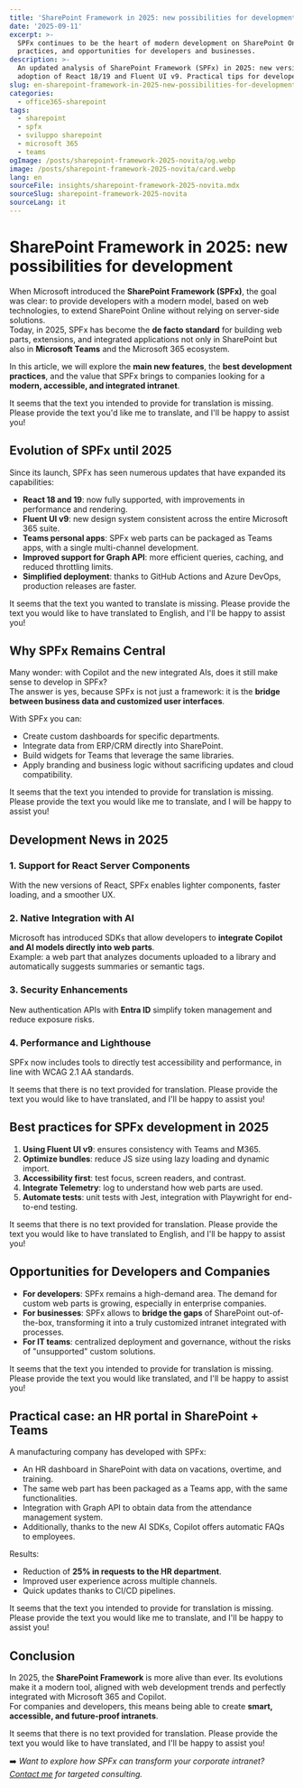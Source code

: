 ```yaml
---
title: 'SharePoint Framework in 2025: new possibilities for development'
date: '2025-09-11'
excerpt: >-
  SPFx continues to be the heart of modern development on SharePoint Online. Here are the latest updates, best
  practices, and opportunities for developers and businesses.
description: >-
  An updated analysis of SharePoint Framework (SPFx) in 2025: new versions, integration with Teams and Microsoft Graph,
  adoption of React 18/19 and Fluent UI v9. Practical tips for developers and IT managers.
slug: en-sharepoint-framework-in-2025-new-possibilities-for-development
categories:
  - office365-sharepoint
tags:
  - sharepoint
  - spfx
  - sviluppo sharepoint
  - microsoft 365
  - teams
ogImage: /posts/sharepoint-framework-2025-novita/og.webp
image: /posts/sharepoint-framework-2025-novita/card.webp
lang: en
sourceFile: insights/sharepoint-framework-2025-novita.mdx
sourceSlug: sharepoint-framework-2025-novita
sourceLang: it
---
```


# SharePoint Framework in 2025: new possibilities for development

When Microsoft introduced the **SharePoint Framework (SPFx)**, the goal was clear: to provide developers with a modern model, based on web technologies, to extend SharePoint Online without relying on server-side solutions.  
Today, in 2025, SPFx has become the **de facto standard** for building web parts, extensions, and integrated applications not only in SharePoint but also in **Microsoft Teams** and the Microsoft 365 ecosystem.

In this article, we will explore the **main new features**, the **best development practices**, and the value that SPFx brings to companies looking for a **modern, accessible, and integrated intranet**.

It seems that the text you intended to provide for translation is missing. Please provide the text you'd like me to translate, and I'll be happy to assist you!

## Evolution of SPFx until 2025

Since its launch, SPFx has seen numerous updates that have expanded its capabilities:

- **React 18 and 19**: now fully supported, with improvements in performance and rendering.  
- **Fluent UI v9**: new design system consistent across the entire Microsoft 365 suite.  
- **Teams personal apps**: SPFx web parts can be packaged as Teams apps, with a single multi-channel development.  
- **Improved support for Graph API**: more efficient queries, caching, and reduced throttling limits.  
- **Simplified deployment**: thanks to GitHub Actions and Azure DevOps, production releases are faster.

It seems that the text you wanted to translate is missing. Please provide the text you would like to have translated to English, and I'll be happy to assist you!

## Why SPFx Remains Central

Many wonder: with Copilot and the new integrated AIs, does it still make sense to develop in SPFx?  
The answer is yes, because SPFx is not just a framework: it is the **bridge between business data and customized user interfaces**.

With SPFx you can:
- Create custom dashboards for specific departments.  
- Integrate data from ERP/CRM directly into SharePoint.  
- Build widgets for Teams that leverage the same libraries.  
- Apply branding and business logic without sacrificing updates and cloud compatibility.

It seems that the text you intended to provide for translation is missing. Please provide the text you would like me to translate, and I will be happy to assist you!

## Development News in 2025

### 1. Support for React Server Components
With the new versions of React, SPFx enables lighter components, faster loading, and a smoother UX.

### 2. Native Integration with AI
Microsoft has introduced SDKs that allow developers to **integrate Copilot and AI models directly into web parts**.  
Example: a web part that analyzes documents uploaded to a library and automatically suggests summaries or semantic tags.

### 3. Security Enhancements
New authentication APIs with **Entra ID** simplify token management and reduce exposure risks.

### 4. Performance and Lighthouse
SPFx now includes tools to directly test accessibility and performance, in line with WCAG 2.1 AA standards.

It seems that there is no text provided for translation. Please provide the text you would like to have translated, and I'll be happy to assist you!

## Best practices for SPFx development in 2025

1. **Using Fluent UI v9**: ensures consistency with Teams and M365.  
2. **Optimize bundles**: reduce JS size using lazy loading and dynamic import.  
3. **Accessibility first**: test focus, screen readers, and contrast.  
4. **Integrate Telemetry**: log to understand how web parts are used.  
5. **Automate tests**: unit tests with Jest, integration with Playwright for end-to-end testing.

It seems that there is no text provided for translation. Please provide the text you would like to have translated to English, and I'll be happy to assist you!

## Opportunities for Developers and Companies

- **For developers**: SPFx remains a high-demand area. The demand for custom web parts is growing, especially in enterprise companies.  
- **For businesses**: SPFx allows to **bridge the gaps** of SharePoint out-of-the-box, transforming it into a truly customized intranet integrated with processes.  
- **For IT teams**: centralized deployment and governance, without the risks of "unsupported" custom solutions.

It seems that the text you intended to provide for translation is missing. Please provide the text you would like translated, and I'll be happy to assist you!

## Practical case: an HR portal in SharePoint + Teams

A manufacturing company has developed with SPFx:
- An HR dashboard in SharePoint with data on vacations, overtime, and training.
- The same web part has been packaged as a Teams app, with the same functionalities.
- Integration with Graph API to obtain data from the attendance management system.
- Additionally, thanks to the new AI SDKs, Copilot offers automatic FAQs to employees.

Results:  
- Reduction of **25% in requests to the HR department**.  
- Improved user experience across multiple channels.  
- Quick updates thanks to CI/CD pipelines.

It seems that the text you intended to provide for translation is missing. Please provide the text you would like me to translate, and I'll be happy to assist you!

## Conclusion

In 2025, the **SharePoint Framework** is more alive than ever. Its evolutions make it a modern tool, aligned with web development trends and perfectly integrated with Microsoft 365 and Copilot.  
For companies and developers, this means being able to create **smart, accessible, and future-proof intranets**.

It seems that there is no text provided for translation. Please provide the text you would like to have translated, and I'll be happy to assist you!

➡️ *Want to explore how SPFx can transform your corporate intranet? [Contact me](/contact) for targeted consulting.*